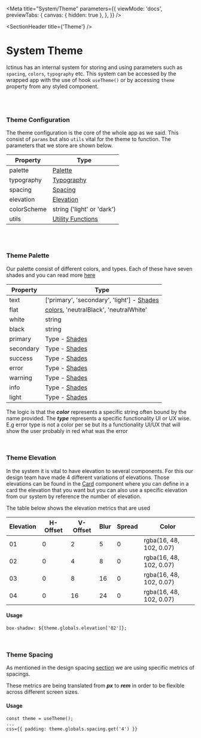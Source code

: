 
<Meta
  title="System/Theme"
  parameters={{
    viewMode: 'docs',
    previewTabs: {
      canvas: { hidden: true },
    },
  }}
/>

<SectionHeader title={'Theme'} />

# System Theme

Ictinus has an internal system for storing and using parameters such as `spacing`, `colors`, `typography` etc. This system can be accessed by the wrapped app with the use of hook `useTheme()` or by accessing `theme` property from any styled component.

<br />
<br />

### Theme Configuration

The theme configuration is the core of the whole app as we said. This consist of `params` but also `utils` vital for the theme to function. The parameters that we store are shown below.

| Property    | Type                                                                     |
| ----------- | ------------------------------------------------------------------------ |
| palette     | [Palette](#theme-palette)                                                |
| typography  | [Typography](../?path=/docs/design-tokens-semantic-typography--overview) |
| spacing     | [Spacing](../?path=/docs/design-tokens-global-spacing--overview)         |
| elevation   | [Elevation](#theme-elevation)                                            |
| colorScheme | string ('light' or 'dark')                                               |
| utils       | [Utility Functions](../?path=/docs/system-utilities--overview)           |

<br />
<br />

### Theme Palette

Our palette consist of different colors, and types. Each of these have seven shades and you can read more [here](/?path=/story/guide-colors--page#shades)

| Property  | Type                                                                                     |
| --------- | ---------------------------------------------------------------------------------------- |
| text      | ['primary', 'secondary', 'light'] - [Shades](/?path=/story/guide-colors--page#shades)    |
| flat      | [colors](/?path=/story/guide-colors--page#color-palette), 'neutralBlack', 'neutralWhite' |
| white     | string                                                                                   |
| black     | string                                                                                   |
| primary   | Type - [Shades](/?path=/story/guide-colors--page#shades)                                 |
| secondary | Type - [Shades](/?path=/story/guide-colors--page#shades)                                 |
| success   | Type - [Shades](/?path=/story/guide-colors--page#shades)                                 |
| error     | Type - [Shades](/?path=/story/guide-colors--page#shades)                                 |
| warning   | Type - [Shades](/?path=/story/guide-colors--page#shades)                                 |
| info      | Type - [Shades](/?path=/story/guide-colors--page#shades)                                 |
| light     | Type - [Shades](/?path=/story/guide-colors--page#shades)                                 |

The logic is that the **_color_** represents a specific string often bound by the name provided.
The **_type_** represents a specific functionality UI or UX wise. E.g error type is not a color per se but its a functionality UI/UX that will show the user probably in red what was the error

<br />

### Theme Elevation

In the system it is vital to have elevation to several components. For this our design team have made 4 different variations of elevations.
Those elevations can be found in the [Card](../?path=/docs/original-components-card--overview) component where you can define in a card the elevation that you want but you can also use a specific elevation
from our system by reference the number of elevation.

The table below shows the elevation metrics that are used

| Elevation | H-Offset | V-Offset | Blur | Spread | Color                   |
| --------- | -------- | -------- | ---- | ------ | ----------------------- |
| 01        | 0        | 2        | 5    | 0      | rgba(16, 48, 102, 0.07) |
| 02        | 0        | 4        | 8    | 0      | rgba(16, 48, 102, 0.07) |
| 03        | 0        | 8        | 16   | 0      | rgba(16, 48, 102, 0.07) |
| 04        | 0        | 16       | 24   | 0      | rgba(16, 48, 102, 0.07) |

#### Usage

```
box-shadow: ${theme.globals.elevation['02']};
```

<br />

### Theme Spacing

As mentioned in the design spacing [section](../?path=/docs/design-tokens-global-spacing--overview) we are using specific metrics of spacings.

These metrics are being translated from **_px_** to **_rem_** in order to be flexible across different screen sizes.

#### Usage

```
const theme = useTheme();
...
css={{ padding: theme.globals.spacing.get('4') }}

```
